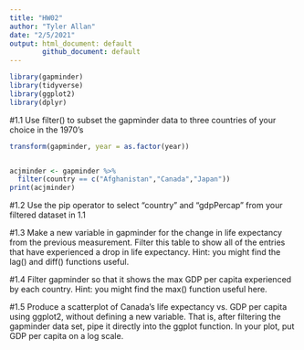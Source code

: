 ```yaml
---
title: "HW02"
author: "Tyler Allan"
date: "2/5/2021"
output: html_document: default
        github_document: default
---
```

```r
library(gapminder)
library(tidyverse)
library(ggplot2)
library(dplyr)
```

#1.1 Use filter() to subset the gapminder data to three countries of your choice in the 1970's
```r
transform(gapminder, year = as.factor(year))


acjminder <- gapminder %>% 
  filter(country == c("Afghanistan","Canada","Japan"))
print(acjminder)
```

#1.2 Use the pip operator to select "country" and "gdpPercap" from your filtered dataset in 1.1

#1.3 Make a new variable in gapminder for the change in life expectancy from the previous measurement. Filter this table to show all of the entries that have experienced a drop in life expectancy. Hint: you might find the lag() and diff() functions useful.

#1.4 Filter gapminder so that it shows the max GDP per capita experienced by each country. Hint: you might find the max() function useful here.


#1.5 Produce a scatterplot of Canada's life expectancy vs. GDP per capita using ggplot2, without defining a new variable. That is, after filtering the gapminder data set, pipe it directly into the ggplot function. In your plot, put GDP per capita on a log scale. 


























































